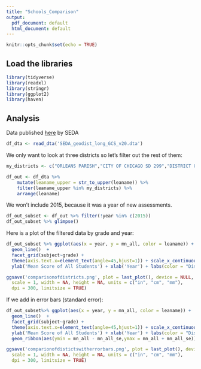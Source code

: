```yaml
---
title: "Schools_Comparison"
output:
  pdf_document: default
  html_document: default
---
```


```r
knitr::opts_chunk$set(echo = TRUE)
```

## Load the libraries

```r
library(tidyverse)
library(readxl)
library(stringr)
library(ggplot2)
library(haven)
```
## Analysis
Data published [here](https://cepa.stanford.edu/seda/download?nid=2016&destination=node/2021#testscore) by SEDA

```r
df_dta <- read_dta('SEDA_geodist_long_GCS_v20.dta')
```


We only want to look at three districts so let's filter out the rest of them:
```r
my_districts <- c("ORLEANS PARISH","CITY OF CHICAGO SD 299","DISTRICT OF COLUMBIA PUBLIC SCHOOLS")

df_out <- df_dta %>%
    mutate(leaname_upper = str_to_upper(leaname)) %>%
    filter(leaname_upper %in% my_districts) %>%
    arrange(leaname)  
```


We won't include 2015, because it was a year of new assessments.
```r
df_out_subset <- df_out %>% filter(!year %in% c(2015))
df_out_subset %>% glimpse()
```

Here is a plot of the filtered data by grade and year:
```r
df_out_subset %>% ggplot(aes(x = year, y = mn_all, color = leaname)) +
  geom_line()  +
  facet_grid(subject~grade) +
  theme(axis.text.x=element_text(angle=45,hjust=1)) + scale_x_continuous(breaks=c(2008,2010,2012,2014)) +
  ylab('Mean Score of All Students') + xlab('Year') + labs(color = "District") 
```


```r
ggsave('comparisonofdistricts.png', plot = last_plot(), device = NULL, path = NULL,
  scale = 1, width = NA, height = NA, units = c("in", "cm", "mm"),
  dpi = 300, limitsize = TRUE)
```

If we add in error bars (standard error):
```r
df_out_subset%>% ggplot(aes(x = year, y = mn_all, color = leaname)) +
  geom_line()  +
  facet_grid(subject~grade) +
  theme(axis.text.x=element_text(angle=45,hjust=1)) + scale_x_continuous(breaks=c(2008,2010,2012,2014)) +
  ylab('Mean Score of All Students') + xlab('Year') + labs(color = "District") +
  geom_ribbon(aes(ymin = mn_all - mn_all_se,ymax = mn_all + mn_all_se)) 
```


```r
ggsave('comparionofdistictswitherrorbars.png', plot = last_plot(), device = NULL, path = NULL,
  scale = 1, width = NA, height = NA, units = c("in", "cm", "mm"),
  dpi = 300, limitsize = TRUE)
```
